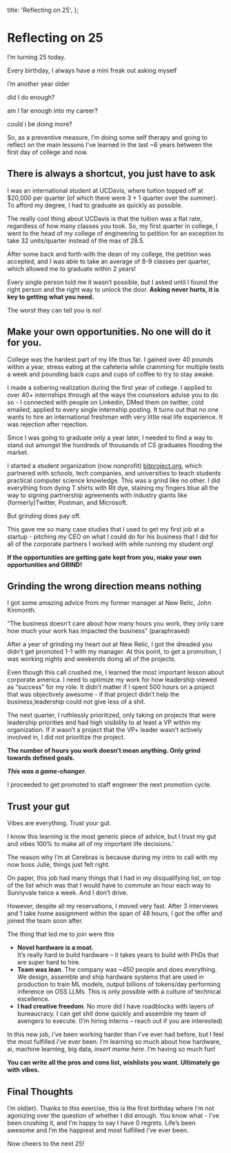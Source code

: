 
  title: 'Reflecting on 25',
};

# Reflecting on 25

<AnimatedName />

I’m turning 25 today.

Every birthday, I always have a mini freak out asking myself 

i’m another year older

did I do enough?

am I far enough into my career?

could i be doing more?

So, as a preventive measure, I’m doing some self therapy and going to reflect on the main lessons I’ve learned in the last \~6 years between the first day of college and now.

## **There is always a shortcut, you just have to ask**

I was an international student at UCDavis, where tuition topped off at $20,000 per quarter (of which there were 3 \+ 1 quarter over the summer). To afford my degree, I had to graduate as quickly as possible.

The really cool thing about UCDavis is that the tuition was a flat rate, regardless of how many classes you took. So, my first quarter in college, I went to the head of my college of engineering to petition for an exception to take 32 units/quarter instead of the max of 28.5.

After some back and forth with the dean of my college, the petition was accepted, and I was able to take an average of 8-9 classes per quarter,  which allowed me to graduate within 2 years\!

Every single person told me it wasn’t possible, but I asked until I found the right person and the right way to unlock the door. **Asking never hurts, it is key to getting what you need.** 

The worst they can tell you is no\!

## **Make your own opportunities. No one will do it for you.**

College was the hardest part of my life thus far. I gained over 40 pounds within a year, stress eating at the cafeteria while cramming for multiple tests a week and pounding back cups and cups of coffee to try to stay awake.

I made a sobering realization during the first year of college. I applied to over 40+ internships through all the ways the counselors advise you to do so \- I connected with people on Linkedin, DMed them on twitter, cold emailed, applied to every single internship posting. It turns out that no one wants to hire an international freshman with very little real life experience. It was rejection after rejection.

Since I was going to graduate only a year later, I needed to find a way to stand out amongst the hundreds of thousands of CS graduates flooding the market.

I started a student organization (now nonprofit) [bitproject.org](http://bitproject.org), which partnered with schools, tech companies, and universities to teach students practical computer science knowledge. This was a grind like no other. I did everything from dying T shirts with Rit dye, staining my fingers blue all the way to signing partnership agreements with industry giants like (formerly)Twitter, Postman, and Microsoft.

But grinding does pay off.

This gave me so many case studies that I used to get my first job at a startup \- pitching my CEO on what I could do for his business that I did for all of the corporate partners I worked with while running my student org\!

**If the opportunities are getting gate kept from you, make your own opportunities and GRIND\!**

## **Grinding the wrong direction means nothing**

I got some amazing advice from my former manager at New Relic, John Kinmonth.

“The business doesn’t care about how many hours you work, they only care how much your work has impacted the business” (paraphrased)

After a year of grinding my heart out at New Relic, I got the dreaded you didn’t get promoted 1-1 with my manager. At this point, to get a promotion, I was working nights and weekends doing all of the projects.

Even though this call crushed me, I learned the most important lesson about corporate america. I need to optimize my work for how leadership viewed as “success” for my role. It didn’t matter if I spent 500 hours on a project that was objectively awesome \- if that project didn’t help the business,leadership could not give less of a shit.

The next quarter, I ruthlessly prioritized, only taking on projects that were leadership priorities and had high visibility to at least a VP within my organization. If it wasn’t a project that the VP+ leader wasn’t actively involved in, I did not prioritize the project.

**The number of hours you work doesn’t mean anything. Only grind towards defined goals.** 

***This was a game-changer.***

I proceeded to get promoted to staff engineer the next promotion cycle.

## **Trust your gut**

Vibes are everything. Trust your gut.

I know this learning is the most generic piece of advice, but I trust my gut and vibes 100% to make all of my important life decisions.’

The reason why I’m at Cerebras is because during my intro to call with my now boss Julie, things just felt right. 

On paper, this job had many things that I had in my disqualifying list, on top of the list which was that I would have to commute an hour each way to Sunnyvale twice a week. And I don’t drive.

However, despite all my reservations, I moved very fast. After 3 interviews and 1 take home assignment within the span of 48 hours, I got the offer and joined the team soon after.

The thing that led me to join were this

- **Novel hardware is a moat.**  
  It’s really hard to build hardware – it takes years to build with PhDs that are super hard to hire.  
- **Team was lean**. The company was \~450 people and does everything. We design, assemble and ship hardware systems that are used in production to train ML models, output billions of tokens/day performing inference on OSS LLMs. This is only possible with a culture of technical excellence.   
- **I had creative freedom**. No more did I have roadblocks with layers of bureaucracy. I can get shit done quickly and assemble my team of avengers to execute. (I’m hiring interns – reach out if you are interested)

In this new job, i’ve been working harder than I’ve ever had before, but I feel the most fulfilled i’ve ever been. I’m learning so much about how hardware, ai, machine learning, big data, *insert meme here*. I’m having so much fun\!

**You can write all the pros and cons list, wishlists you want. Ultimately go with vibes.**

## **Final Thoughts**

I’m old(er). Thanks to this exercise, this is the first birthday where I’m not agonizing over the question of whether I did enough. You know what \- I’ve been crushing it, and I’m happy to say I have 0 regrets. Life’s been awesome and I’m the happiest and most fulfilled I’ve ever been.

Now cheers to the next 25\!